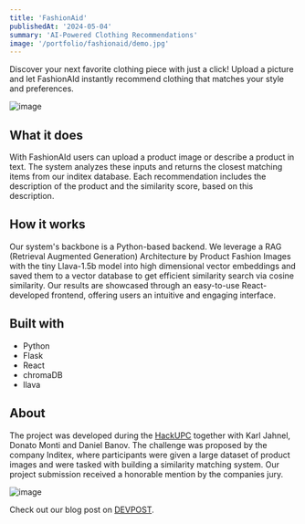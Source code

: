 ```yaml
---
title: 'FashionAid'
publishedAt: '2024-05-04'
summary: 'AI-Powered Clothing Recommendations'
image: '/portfolio/fashionaid/demo.jpg'
---
```


Discover your next favorite clothing piece with just a click! Upload a picture and let FashionAId instantly recommend clothing that matches your style and preferences.

![image](/portfolio/fashionaid/demo.jpg)

## What it does
With FashionAId users can upload a product image or describe a product in text. The system analyzes these inputs and returns the closest matching items from our inditex database. Each recommendation includes the description of the product and the similarity score, based on this description.

## How it works
Our system's backbone is a Python-based backend. We leverage a RAG (Retrieval Augmented Generation) Architecture by Product Fashion Images with the tiny Llava-1.5b model into high dimensional vector embeddings and saved them to a vector database to get efficient similarity search via cosine similarity. Our results are showcased through an easy-to-use React-developed frontend, offering users an intuitive and engaging interface.

## Built with
- Python
- Flask
- React
- chromaDB
- llava

## About
The project was developed during the [HackUPC](https://hackupc.com/) together with Karl Jahnel, Donato Monti and Daniel Banov. The challenge was proposed by the company Inditex, where participants were given a large dataset of product images and were tasked with building a similarity matching system. Our project submission received a honorable mention by the companies jury.


![image](/portfolio/fashionaid/hackupc.jpg)

Check out our blog post on [DEVPOST](https://devpost.com/software/inditex-fashionaid).
